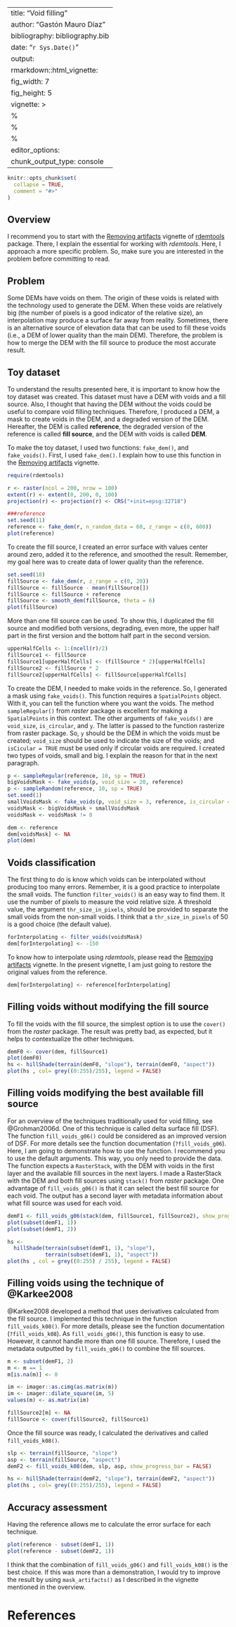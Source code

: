 
---
title: "Void filling"
author: "Gastón Mauro Díaz"
bibliography: bibliography.bib
date: "`r Sys.Date()`"
output:
  rmarkdown::html_vignette:
    fig_width: 7
    fig_height: 5
vignette: >
  %\VignetteIndexEntry{Void filling}
  %\VignetteEncoding{UTF-8}
  %\VignetteEngine{knitr::rmarkdown}
editor_options: 
  chunk_output_type: console
---

```r
knitr::opts_chunk$set(
  collapse = TRUE,
  comment = "#>"
)
```


## Overview
I recommend you to start with the [Removing artifacts]() vignette of [rdemtools]() package. There, I explain the essential for working with *rdemtools*. Here, I approach a more specific problem. So, make sure you are interested in the problem before committing to read.

## Problem
Some DEMs have voids on them. The origin of these voids is related with the technology used to generate the DEM. When these voids are relatively big (the number of pixels is a good indicator of the relative size), an interpolation may produce a surface far away from reality. Sometimes, there is an alternative source of elevation data that can be used to fill these voids (i.e., a DEM of lower quality than the main DEM). Therefore, the problem is how to merge the DEM with the fill source to produce the most accurate result.

## Toy dataset
To understand the results presented here, it is important to know how the toy dataset was created. This dataset must have a DEM with voids and a fill source. Also, I thought that having the DEM without the voids could be useful to compare void filling techniques. Therefore, I produced a DEM, a mask to create voids in the DEM, and a degraded version of the DEM. Hereafter, the DEM is called **reference**, the degraded version of the reference is called **fill source**, and the DEM with voids is called **DEM**.

To make the toy dataset, I used two functions: `fake_dem()`, and `fake_voids()`. First, I used `fake_dem()`.  I explain how to use this function in the [Removing artifacts]() vignette.

```r
require(rdemtools)
```


```r
r <- raster(ncol = 200, nrow = 100)
extent(r) <- extent(0, 200, 0, 100)
projection(r) <- projection(r) <- CRS("+init=epsg:32718")

###reference
set.seed(11)
reference <- fake_dem(r, n_random_data = 60, z_range = c(0, 600))
plot(reference)
```

To create the fill source, I created an error surface with values center around zero, added it to the reference, and  smoothed the result. Remember, my goal here was to create data of lower quality than the reference. 


```r
set.seed(18)
fillSource <- fake_dem(r, z_range = c(0, 20))
fillSource <- fillSource - mean(fillSource[])
fillSource <- fillSource + reference
fillSource <- smooth_dem(fillSource, theta = 6)
plot(fillSource)
```

More than one fill source can be used. To show this, I duplicated the fill source and modified both versions, degrading, even more, the upper half part in the first version and the bottom half part in the second version.

```r
upperHalfCells <- 1:(ncell(r)/2)
fillSource1 <- fillSource
fillSource1[upperHalfCells] <- (fillSource * 2)[upperHalfCells]
fillSource2 <- fillSource * 2
fillSource2[upperHalfCells] <- fillSource[upperHalfCells]
```

To create the DEM, I needed to make voids in the reference. So, I generated a mask using `fake_voids()`. This function requires a `SpatialPoints` object. With it, you can tell the function where you want the voids. The method `sampleRegular()` from *raster* package is excellent for making a `SpatialPoints` in this context. The other arguments of `fake_voids()` are `void_size`, `is_circular`, and `y`. The latter is passed to the function rasterize from raster package. So, `y` should be the DEM in which the voids must be created; `void_size` should be used to indicate the size of the voids; and `isCicular = TRUE` must be used only if circular voids are required. I created two types of voids, small and big.  I explain the reason for that in the next paragraph.


```r
p <- sampleRegular(reference, 10, sp = TRUE)
bigVoidsMask <- fake_voids(p, void_size = 20, reference)
p <- sampleRandom(reference, 10, sp = TRUE)
set.seed(1)
smallVoidsMask <- fake_voids(p, void_size = 3, reference, is_circular = TRUE)
voidsMask <- bigVoidsMask + smallVoidsMask
voidsMask <- voidsMask != 0
```

```r
dem <- reference
dem[voidsMask] <- NA
plot(dem)
```


## Voids classification
The first thing to do is know which voids can be interpolated without producing too many errors. Remember, it is a good practice to interpolate the small voids. The function `filter_voids()` is an easy way to find them. It use the number of pixels to measure the void relative size. A threshold value, the argument `thr_size_in_pixels`, should be provided to separate the small voids from the non-small voids.  I think that a `thr_size_in_pixels` of 50 is a good choice (the default value). 

```r
forInterpolating <- filter_voids(voidsMask)
dem[forInterpolating] <- -150
```

To know how to interpolate using *rdemtools*, please read the [Removing artifacts]() vignette. In the present vignette, I am just going to restore the original values from the reference.

```r
dem[forInterpolating] <- reference[forInterpolating]
```




## Filling voids without modifying the fill source
To fill the voids with the fill source, the simplest option is to use the `cover()` from the *raster* package. The result was pretty bad, as expected, but it helps to contextualize the other techniques.

```r
demF0 <- cover(dem, fillSource1)
plot(demF0)
hs <- hillShade(terrain(demF0, "slope"), terrain(demF0, "aspect"))
plot(hs , col= grey((0:255)/255), legend = FALSE)
```


## Filling voids modifying the best available fill source
For an overview of the techniques traditionally used for void filling, see @Grohman2006d. One of this technique is called delta surface fill (DSF). The function `fill_voids_g06()` could be considered as an improved version of DSF. For more details see the function documentation (`?fill_voids_g06`). Here, I am going to demonstrate how to use the  function. I recommend you to use the default arguments. This way, you only need to provide the data. The function expects a `RasterStack`, with the DEM with voids in the first layer and the available fill sources in the next layers. I made a RasterStack with the DEM and both fill sources using `stack()` from *raster* package. One advantage of `fill_voids_g06()` is that it can select the best fill source for each void. The output has a second layer with metadata information about what fill source was used for each void.

```r
demF1 <- fill_voids_g06(stack(dem, fillSource1, fillSource2), show_progress_bar = FALSE)
plot(subset(demF1, 1))
plot(subset(demF1, 2))

hs <-
  hillShade(terrain(subset(demF1, 1), "slope"), 
            terrain(subset(demF1, 1), "aspect"))
plot(hs , col = grey((0:255) / 255), legend = FALSE)
```


## Filling voids using the technique of @Karkee2008
@Karkee2008 developed a method that uses derivatives calculated from the fill source. I implemented this technique in the function `fill_voids_k08()`. For more details, please see the function documentation (`?fill_voids_k08`). As `fill_voids_g06()`, this function is easy to use. However, it cannot handle more than one fill source. Therefore, I used the metadata outputted by `fill_voids_g06()` to combine the fill sources.

```r
m <- subset(demF1, 2)
m <- m == 1
m[is.na(m)] <- 0

im <- imager::as.cimg(as.matrix(m))
im <- imager::dilate_square(im, 5)
values(m) <- as.matrix(im)

fillSource2[m] <- NA
fillSource <- cover(fillSource2, fillSource1)
```

Once the fill source was ready, I calculated the derivatives and called `fill_voids_k08()`.

```r
slp <- terrain(fillSource, "slope")
asp <- terrain(fillSource, "aspect")
demF2 <- fill_voids_k08(dem, slp, asp, show_progress_bar = FALSE)

hs <- hillShade(terrain(demF2, "slope"), terrain(demF2, "aspect"))
plot(hs , col= grey((0:255)/255), legend = FALSE)
```

## Accuracy assessment
Having the reference allows me to calculate the error surface for each technique.

```r
plot(reference - subset(demF1, 1))
plot(reference - subset(demF2, 1))
```

I think that the combination of `fill_voids_g06()` and `fill_voids_k08()` is the best choice. If this was more than a demonstration, I would try to improve the result by using `mask_artifacts()` as I described in the vignette mentioned in the overview.

# References

